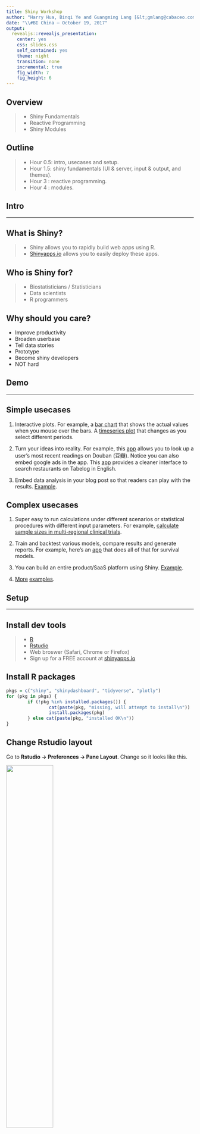 ```yaml
---
title: Shiny Workshop
author: "Harry Hua, Binqi Ye and Guangming Lang [&lt;gmlang@cabaceo.com&gt;](mailto:gmlang@cabaceo.com)"
date: "\\#BI China — October 19, 2017"
output: 
  revealjs::revealjs_presentation:
    center: yes
    css: slides.css
    self_contained: yes
    theme: night
    transition: none
    incremental: true
    fig_width: 7
    fig_height: 6
---
```


## Overview

> - Shiny Fundamentals
> - Reactive Programming
> - Shiny Modules

## Outline

> - Hour 0.5: intro, usecases and setup.
> - Hour 1.5: shiny fundamentals (UI & server, input & output, and themes).
> - Hour 3  : reactive programming.
> - Hour 4  : modules.

## Intro

---

## What is Shiny?

> - Shiny allows you to rapidly build web apps using R.
> - [Shinyapps.io](https://www.shinyapps.io) allows you to easily deploy these apps.

## Who is Shiny for?

> - Biostatisticians / Statisticians
> - Data scientists
> - R programmers

## Why should you care? 

- Improve productivity
- Broaden userbase
- Tell data stories
- Prototype
- Become shiny developers
- NOT hard

## Demo

---

## Simple usecases

1. Interactive plots. For example, a [bar chart](https://cabaceo.com/berkshire-vs-sp500/) that shows the actual values when you mouse over the bars. A [timeseries plot](https://cabaceo.com/shiller-pe/) that changes as you select different periods.

2. Turn your ideas into reality. For example, this [app](https://942kid.shinyapps.io/douban_explorer/) allows you to look up a user's most recent readings on Douban (豆瓣). Notice you can also embed google ads in the app. This [app](https://cabaceo.shinyapps.io/tabelog-en/) provides a cleaner interface to search restaurants on Tabelog in English. 

3. Embed data analysis in your blog post so that readers can play with the results. [Example](https://uasnap.shinyapps.io/ex_leaflet/).

## Complex usecases

1. Super easy to run calculations under different scenarios or statistical procedures with different input parameters. For example, [calculate sample sizes in multi-regional clinical trials](https://gmlang.shinyapps.io/SSCRC/).

2. Train and backtest various models, compare results and generate reports. For example, here's an [app](http://hdnom.io) that does all of that for survival models.

3. You can build an entire product/SaaS platform using Shiny. [Example](https://newsroom.ly).

4. [More](https://shiny.rstudio.com/gallery/) [examples](https://www.showmeshiny.com).

## Setup

---

## Install dev tools

> - [R](https://www.r-project.org)
> - [Rstudio](https://www.rstudio.com/products/rstudio/download/)
> - Web broswer (Safari, Chrome or Firefox)
> - Sign up for a FREE account at [shinyapps.io](http://www.shinyapps.io)

## Install R packages

```r
pkgs = c("shiny", "shinydashboard", "tidyverse", "plotly")
for (pkg in pkgs) {
        if (!pkg %in% installed.packages()) {
                cat(paste(pkg, "missing, will attempt to install\n"))
                install.packages(pkg)
        } else cat(paste(pkg, "installed OK\n"))
}
```

## Change Rstudio layout

Go to **Rstudio -> Preferences -> Pane Layout**. Change so it looks like this.

<img src="img/pane-layout.png" alt="" style="width: 50%;"/>

## Change tab width

Default is 2 spaces. Change to 8.

<img src="img/tab-width.png" alt="" style="width: 50%;"/>

## Show margin line

Check **Show margin** and set **Margin column** to be 80.

<img src="img/margin-col.png" alt="" style="width: 50%;"/>

## R code style

When naming an object in R,

> - names should be meaningful
> - use lower case 

```r
# Good: 
student <- 25
foo.R, 

# Bad:
Student <- 25
Foo.R
```

## R code style cont.

> - use _ to connect

```r
# Good: 
learn_shiny <- function(start, end)

# Bad: 
learnShiny<- function(start, end)
```

> - use verb to name a function

Homework: read the entire [R Style Guide](http://style.tidyverse.org/files.html).


## Hello World!

> - Click the arrow next to **Run App** -> check **Run in Viewer Pane** 
<img src="img/open-in-viewer-pane.png" alt="" style="width: 50%;"/>
This will open the app inside Rstudio. If you want to open the app in browser,
check **Run External** instead.
> - Click **Run App**.

## Hello World! code

```r
library(shiny)

# make UI ---
ui <- fluidPage(
        titlePanel("Hello World!")
)

# make server ---
server <- function(input, output) {}

# make Shiny app ----
shinyApp(ui = ui, server = server)
```

## Introduce yourself

> - Add an input box to let people enter their names. 
> - Output a sentence to say hello to the world.

Run <font color="blue">examples/01-hello-world.R</font>.

## Code

```r
# make UI ---
ui <- fluidPage(
        titlePanel("Hello World!"),
        mainPanel(
                textInput("my_name", 
                          label = "Enter your name:", 
                          value = "Harry"),
                textOutput("self_intro")
        )
)

# make server ---
server <- function(input, output) {
        output$self_intro = renderText(
                paste("My name is", input$my_name)
        )
}
```

## Use sidebar 

Run <font color="blue">examples/01-hello-world-w-sidebar.R</font>

## Code

```r
ui <- fluidPage(
        titlePanel("Hello World!"),
        
        sidebarLayout(
                sidebarPanel(
                        textInput("my_name", 
                                  label = "Enter your name:", 
                                  value = "Harry")
                        ),
                
                mainPanel(
                        textOutput("self_intro")
                )
        )
        
)
```

## Basic structure of shiny app

---

## UI

- fluidPage()
    - sidebarLayout()
        - sidebarPanel()
            - textInput()
            - numericInput()
        - mainPanel()
            - textOutput()
            - plotOutput()


## server

```r
server <- function(input, output) {
        1. takes user supplied values from input
        2. run computation
        3. return or display results through output
            - renderText()
            - renderPlot()
}
```

## Exercise 1

Make a shiny app that 

> - draws a histogram of some made-up data, and
> - lets users specify the number of bins.

Open <font color = "red">exercises/01-plot-histogram.R</font>. The server
function is already completed. We need to finish the ui. 

## Exercise 2

Make a shiny app that 

> - draws a histogram of Petal.Length in the iris data, and 
> - lets user choose the number of bins using a slider (?sliderInput()) 

You have 6 minutes.

## Exercise 3

Make a shiny app that

> - adds a scatter plot of Sepal.Length vs Sepal.Width, and
> - adds a text input box to allow user to supply a plot title. 

You have 8 minutes.

## Deploy app

<img src="img/deploy.png" alt="" style="width: 100%;"/>


## Bigger shiny app file structure

---

<img src="img/structure-complex.png" alt="" style="width: 70%;"/>

## Example global.R snippet

```r
library(shiny)
library(shinyjs)
library(dplyr)
library(ggplot2)

# change max upload file size to 30 MB, default is 5 MB
options(shiny.maxRequestSize = 30*1024^2, shiny.reactlog = T)

# set paths
helper_path = "R/helper"
ui_path = "R/ui"
server_path = "R/server"

# load helper functions
for (fname in list.files(helper_path)) 
        source(file.path(helper_path, fname))
```

## Example ui.R snippet

```r
ui <- fluidPage(theme = "darkly.css", id = "navbar",
                     ...
     tabPanel(title = "Fake",
              uiOutput("hclust_filter"),        
              uiOutput("hclust_num"),
              actionButton("run_hclust", "Run"),
              plotOutput("dendrogram", height = "600px"),
              downloadButton('download_plt_hclust', "Download Plot")
     )
     ...
)
```

## Example server.R snippet

```r
server <- function(input, output) {
        # load ui related source files
        source(file.path(ui_path, "ui-simulate.R"), local=T)
        source(file.path(ui_path, "ui-simulate-allon-alloff-buttons.R"), local=T)
        
        # load server related source files
        source(file.path(server_path, "01-load-n-prep-data.R"), local=T)
        source(file.path(server_path, "02-simulate.R"), local=T)
}
```

## Include CSS and Javascript

<img src="img/struct-complex-example.png" alt="" style="width: 100%;"/>

## Break (5 minutes)


## Reactive Programming

---

## Exercise

>- Open the file <font color="blue">exercises/04-reactivity-00.R</font>
>- Complete the server function so the app plots the first nrows of `cars`. So basically, make the Shiny equivalent of `plot(head(cars, nrows))`.
> - 2 minutes

<font size=2>credit: [Joe Cheng](https://www.rstudio.com/resources/videos/effective-reactive-programming/)</font>

## Solution

```r
output$plot <- renderPlot({
        plot(head(cars, input$nrows))
})
```

## Terminologies

```r
output$plot <- renderPlot({
        plot(head(cars, input$nrows))
})
```

|           |Role             |Implementation (R)         |
|-----------|-----------------|---------------------------|
|input$nrows|Reactive source  |Reactive value             |
|output$plot|Reactive endpoint|Observer ( renderPlot({}) )|


## Example: Fibonacci

**Run** <font color="blue">examples/03-reactivity-fibonacci-slow.R</font>. 

**Run** <font color="blue">examples/03-reactivity-fibonacci-fast.R</font>. 

<font size=2>credit: [Reactivity - An overview](https://shiny.rstudio.com/articles/reactivity-overview.html)</font>

## Slower Version

```r
server <- function(input, output) {
        # run fib() twice 
        output$nth_fib <- renderText({ fib(input$n) })
        output$nth_fib_inv <- renderText({ 1 / fib(input$n) })
}
```

## Faster Version

```r
server <- function(input, output) {
        # only run fib() once
        current_fib <- reactive({ fib(input$n) })
        
        output$nth_fib <- renderText({ current_fib() })
        output$nth_fib_inv <- renderText({ 1 / current_fib() })
}
```

## Terminologies Table Update

```r
server <- function(input, output) {
        # only run fib() once
        current_fib <- reactive({ fib(input$n) })
        
        output$nth_fib <- renderText({ current_fib() })
        output$nth_fib_inv <- renderText({ 1 / current_fib() })
}
```

|             |Role              |Implementation (R)                   |
|-------------|------------------|-------------------------------------|
|input$nrows  |Reactive source   |Reactive value                       |
|current_fib()|Reactive conductor|Reactive expression ( reactive({}) ) |
|output$plot  |Reactive endpoint |Observer ( renderPlot({}) )          |

Source -> Conductor1 -> Conductor2 ... -> Endpoint

## Reactive Expression vs. Observer

|             |Reactive Expression |Observer             |
|-------------|--------------------|---------------------|
|R code       |`reactive({})`      |`observe({})`        |
|             |                    |`renderText({})`     |
|             |                    |`renderPlot({})`     |
|             |                    |`renderDataTable({})`|
|             |                    |...                  |

> - Reactive expression: always returns a value
> - Observer: never returns any values, instead, performs side effects

## Exercise 1

Open <font color="blue">exercises/04-reactivity-01.R</font>

Re-write the server logic to ensure `head()` is only run once for every
change to `input$nrows`.

> - 3 minutes

<font size=2>credit: [Joe Cheng](https://www.rstudio.com/resources/videos/effective-reactive-programming/)</font>

## Solution

```r
server <- function(input, output) {
        
        df <- reactive({
                head(cars, input$nrows)
        })
        
        output$plot <- renderPlot({
                plot(df())
        })
        
        output$table <- renderTable({
                df()
        })
}
```

## How does reactivity work?

```r
server <- function(input, output) {
        output$text <- renderText({
                print(input$a)
        })
}
```

## `print()`

```r
a = 50
print(a)

a = 75 # this action makes print(a) "out of date"

# to update "print(a)", just re-run it
print(a)
```

## Carrier pigeons

<img src="img/pigeon1.png" alt="" style="width: 100%;"/>

<font size=2>credit: [Rstudio](https://shiny.rstudio.com/articles/understanding-reactivity.html)</font>

## 

<img src="img/pigeon2.png" alt="" style="width: 100%;"/>

<font size=2>credit: [Rstudio](https://shiny.rstudio.com/articles/understanding-reactivity.html)</font>

## 

<img src="img/pigeon3.png" alt="" style="width: 100%;"/>

<font size=2>credit: [Rstudio](https://shiny.rstudio.com/articles/understanding-reactivity.html)</font>


## Exercise 2

Open <font color="blue">exercises/04-reactivity-02.R</font>

Run it and it works. The problem is that each of the 4 outputs contains 
copied-and-pasted logic for selecting the chosen variables, and for building
the model. Can you refactor the code so it's more efficient and maintainable?

>- 6 minutes

<font size=2>credit: [Joe Cheng](https://www.rstudio.com/resources/videos/effective-reactive-programming/)</font>

## Solution

```r
selected <- reactive({
        iris[, c(input$xcol, input$ycol)]
})

model <- reactive({
        lm(paste(input$ycol, "~", input$xcol), selected())
})
```

## Shiny Modules

---

## What is a function?
A bag of code. 

Takes some inputs and 

- returns something, or 
- performs some side effects, for example, `print()`, or
- does both.

## Why use functions?

> - isolate
> - re-use 

## What is a module?

2 functions: 

> - one creates UI elements
> - one defines server logic

## Example: slider
<img src="img/modules-slider.png" alt="" style="width: 100%;"/>

## Live Coding: write modules

Switch to Rstudio.

Work on the file <font color="blue">examples/06-modules-slider.R</font>.


## NS()

Adds a prefix to a string.

```r
ns <- NS("hello")
ns("world")
# > [1] "hello-world"
ns("friend")
# > [1] "hello-friend"
```

##

Use `NS()` to create ids.
```r
slider_ui <- function(id) {
        # id: string
        
        ns <- NS(id)
        tagList(
                sliderInput(ns("slider"), "Slide me", 0, 100, 1),
                textOutput(ns("num"))
        )
        
} 
```

## How to use module UI
```r
ui <- fluidPage( slider_ui("a") )

server <- function(input, output) {}

shinyApp(ui, server)
```

## Module server

```r
slider <- function(input, output, session) { # must have session
        output$num <- renderText({ input$slider })
}

slider_ui <- function(id) {
        ns <- NS(id)
        tagList(
                sliderInput(ns("slider"), "Slide me", 0, 100, 1),
                textOutput(ns("num"))
        )
} 
```


## How to use module server
```r
ui <- fluidPage( slider_ui("a") )

server <- function(input, output) {
        callModule(slider, "a")
}

shinyApp(ui, server)
```

## Live Coding: use `NS()` to add 2 sliders

Switch to Rstudio.

Keep working on <font color="blue">examples/06-modules-slider.R</font>.


## Exercise 1

Use module to re-implement the hello-world example: <font color="blue">exercises/05-module-hello-world.R</font>.

## Exercise 2

You can now easily add multiple input boxes to your app. Try to add 3 of them.

## Where to define modules?

<img src="img/modules-location.png" alt="" style="width: 80%;"/>


## Where to go next?

---

## Resources

> - [R style guide](http://style.tidyverse.org).
> - Rstudio's guided [tutorial](https://shiny.rstudio.com/tutorial/) for beginners.
> - Rstudio's technical [articles](https://shiny.rstudio.com/articles/).
> - [Shiny github page](https://github.com/rstudio/shiny).
> - [Shiny Google group](https://groups.google.com/forum/#!forum/shiny-discuss).
> - [>100 shiny app examples with code](https://github.com/rstudio/shiny-examples).
> - [Shiny developer conference videos 2016](https://www.rstudio.com/resources/webinars/shiny-developer-conference/).
> - [Shiny Modules](https://shiny.rstudio.com/articles/modules.html)
